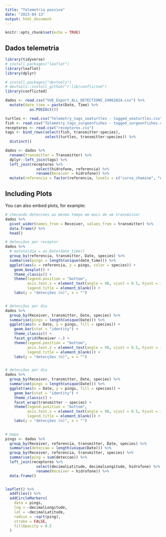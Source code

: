 ```yaml
---
title: "Telemetria passiva"
date: "2023-04-13"
output: html_document
---
```


```r
knitr::opts_chunk$set(echo = TRUE)
```

## Dados telemetria

```r

library(tidyverse)
# install.packages("leaflet")
library(leaflet)
library(dplyr)

# install.packages("devtools")
# devtools::install_github("r-lib/conflicted")
library(conflicted)

dados <- read.csv("VUE_Export_ALL_DETECTIONS_24062024.csv") %>% 
  mutate(date_time = paste(Date, Time) %>% 
           as.POSIXct())

turtles <- read.csv("Telemetry_tags_seaturtles - tagged_seaturtles.csv", header = T)
fish <- read.csv("Telemetry_tags_surgeonfishes - tagged_surgeonfishes.csv", header = T) 
receptores <- read.csv("receptores.csv")
tags <- bind_rows(select(fish, transmitter:species),
                  select(turtles, transmitter:species)) %>% 
  distinct()

dados <- dados %>% 
  rename(transmitter = Transmitter) %>% 
  dplyr::left_join(tags) %>%
  left_join(receptores %>%
              select(hidrofone, referencia) %>%
              rename(Receiver = hidrofone)) %>%
  mutate(referencia = factor(referencia, levels = c("curva_chamine", "naufragio_restaurante", "balsa_ricardo", "balsa_paulinho", "ponta_esquina", "cardeiros", "fortaleza", "anjos_dentro", "anjos_fora")))


```


## Including Plots

You can also embed plots, for example:

```r
# checando deteccoes ao mesmo tempo em mais de um transmissor
dados %>% 
  pivot_wider(names_from = Receiver, values_from = transmitter) %>% 
  data.frame() %>% 
  head()

# detecções por receptor
dados %>% 
  # mutate(dia = as.Date(date_time))
  group_by(referencia, transmitter, Date, species) %>% 
  summarise(pings = length(unique(date_time))) %>% 
  ggplot(aes(x = referencia, y = pings, color = species)) +
    geom_boxplot() +
    theme_classic() +
    theme(legend.position = "bottom",
          axis.text.x = element_text(angle = 90, vjust = 0.5, hjust = 1),
          legend.title = element_blank()) +
    labs(y = "detecções (n)", x = "")


# detecções por dia
dados %>% 
  group_by(Receiver, transmitter, Date, species) %>% 
  summarise(pings = length(unique(Date))) %>% 
  ggplot(aes(x = Date, y = pings, fill = species)) +
    geom_bar(stat = "identity") +
    theme_classic() +
    facet_grid(Receiver ~.) +
    theme(legend.position = "bottom",
          axis.text.x = element_text(angle = 90, vjust = 0.5, hjust = 1),
          legend.title = element_blank()) +
    labs(y = "detecções (n)", x = "")


# detecções por dia
dados %>% 
  group_by(Receiver, transmitter, Date, species) %>% 
  summarise(pings = length(unique(Date))) %>% 
  ggplot(aes(x = Date, y = pings, fill = species)) +
    geom_bar(stat = "identity") +
    theme_classic() +
    facet_wrap(transmitter ~ species) +
    theme(legend.position = "bottom",
          axis.text.x = element_text(angle = 90, vjust = 0.5, hjust = 1),
          legend.title = element_blank()) +
    labs(y = "detecções (n)", x = "")
  
```

```r
# mapa
pings <- dados %>% 
  group_by(Receiver, referencia, transmitter, Date, species) %>% 
  summarise(deteccao = length(unique(Date))) %>% 
  group_by(Receiver, referencia, transmitter, species) %>% 
  summarise(ping = sum(deteccao)) %>% 
  left_join(receptores %>% 
              select(decimalLatitude, decimalLongitude, hidrofone) %>% 
              rename(Receiver = hidrofone)) %>% 
  data.frame()


leaflet() %>% 
  addTiles() %>%
  addCircleMarkers(
    data = pings,
    lng = ~decimalLongitude,
    lat = ~decimalLatitude,
    radius = ~sqrt(ping),
    stroke = FALSE, 
    fillOpacity = 0.5
  ) 

```



